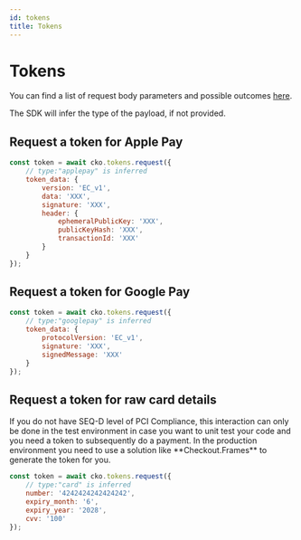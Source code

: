 ```yaml
---
id: tokens
title: Tokens
---
```



# Tokens

You can find a list of request body parameters and possible outcomes [here](https://api-reference.checkout.com/#tag/Tokens).

The SDK will infer the type of the payload, if not provided.

## Request a token for Apple Pay

```js
const token = await cko.tokens.request({
    // type:"applepay" is inferred
    token_data: {
        version: 'EC_v1',
        data: 'XXX',
        signature: 'XXX',
        header: {
            ephemeralPublicKey: 'XXX',
            publicKeyHash: 'XXX',
            transactionId: 'XXX'
        }
    }
});
```

## Request a token for Google Pay

```js
const token = await cko.tokens.request({
    // type:"googlepay" is inferred
    token_data: {
        protocolVersion: 'EC_v1',
        signature: 'XXX',
        signedMessage: 'XXX'
    }
});
```

## Request a token for raw card details

<Information type="warning">
    If you do not have SEQ-D level of PCI Compliance, this interaction can only be done in the test environment in case you want to unit test your code and you need a token to subsequently do a payment. In the production environment you need to use a solution like **Checkout.Frames** to generate the token for you.
</Information>


```js
const token = await cko.tokens.request({
    // type:"card" is inferred
    number: '4242424242424242',
    expiry_month: '6',
    expiry_year: '2028',
    cvv: '100'
});
```
